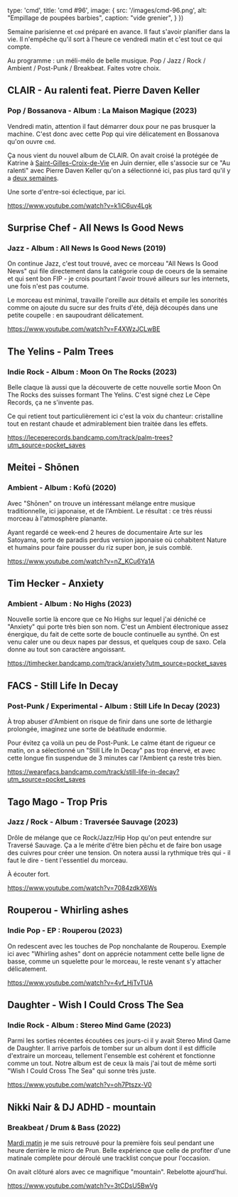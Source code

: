 
  type: 'cmd',
  title: 'cmd #96',
  image: {
    src: '/images/cmd-96.png',
    alt: "Empillage de poupées barbies",
    caption: "vide grenier",
  }
})

Semaine parisienne et `cmd` préparé en avance. Il faut s'avoir planifier dans la vie. Il n'empêche qu'il sort à l'heure ce vendredi matin et c'est tout ce qui compte.

Au programme : un méli-mélo de belle musique. Pop / Jazz / Rock / Ambient / Post-Punk / Breakbeat. Faites votre choix.



## CLAIR - Au ralenti feat. Pierre Daven Keller

### Pop / Bossanova - Album : La Maison Magique (2023)

Vendredi matin, attention il faut démarrer doux pour ne pas brusquer la machine. C'est donc avec cette Pop qui vire délicatement en Bossanova qu'on ouvre `cmd`.

Ça nous vient du nouvel album de CLAIR. On avait croisé la protégée de Katrine à [Saint-Gilles-Croix-de-Vie](https://cmd.wuips.com/post/2022-06-16-cmd-52) en Juin dernier, elle s'associe sur ce "Au ralenti" avec Pierre Daven Keller qu'on a sélectionné ici, pas plus tard qu'il y a [deux semaines](https://cmd.wuips.com/post/2023-04-07-cmd-94).

Une sorte d'entre-soi éclectique, par ici.

https://www.youtube.com/watch?v=k1iC6uv4Lgk




## Surprise Chef - All News Is Good News

### Jazz - Album : All News Is Good News (2019)

On continue Jazz, c'est tout trouvé, avec ce morceau "All News Is Good News" qui file directement dans la catégorie coup de coeurs de la semaine et qui sent bon FIP - je crois pourtant l'avoir trouvé ailleurs sur les internets, une fois n'est pas coutume.

Le morceau est minimal, travaille l'oreille aux détails et empile les sonorités comme on ajoute du sucre sur des fruits d'été, déjà découpés dans une petite coupelle : en saupoudrant délicatement.

https://www.youtube.com/watch?v=F4XWzJCLwBE



## The Yelins - Palm Trees

### Indie Rock - Album : Moon On The Rocks (2023)

Belle claque là aussi que la découverte de cette nouvelle sortie Moon On The Rocks des suisses formant The Yelins. C'est signé chez Le Cèpe Records, ça ne s'invente pas.

Ce qui retient tout particulièrement ici c'est la voix du chanteur: cristalline tout en restant chaude et admirablement bien traitée dans les effets.

https://leceperecords.bandcamp.com/track/palm-trees?utm_source=pocket_saves



## Meitei - Shōnen

### Ambient - Album : Kofū (2020)

Avec "Shōnen" on trouve un intéressant mélange entre musique traditionnelle, ici japonaise, et de l'Ambient. Le résultat : ce très réussi morceau à l'atmosphère planante.

Ayant regardé ce week-end 2 heures de documentaire Arte sur les Satoyama, sorte de paradis perdus version japonaise où cohabitent Nature et humains pour faire pousser du riz super bon, je suis comblé.

https://www.youtube.com/watch?v=nZ_KCu6Ya1A



## Tim Hecker - Anxiety

### Ambient - Album : No Highs (2023)

Nouvelle sortie là encore que ce No Highs sur lequel j'ai déniché ce "Anxiety" qui porte très bien son nom. C'est un Ambient électronique assez énergique, du fait de cette sorte de boucle continuelle au synthé. On est venu caler une ou deux napes par dessus, et quelques coup de saxo. Cela donne au tout son caractère angoissant.

https://timhecker.bandcamp.com/track/anxiety?utm_source=pocket_saves



## FACS - Still Life In Decay

### Post-Punk / Experimental - Album : Still Life In Decay (2023)

À trop abuser d'Ambient on risque de finir dans une sorte de léthargie prolongée, imaginez une sorte de béatitude endormie.

Pour évitez ça voilà un peu de Post-Punk. Le calme étant de rigueur ce matin, on a sélectionné un "Still Life In Decay" pas trop énervé, et avec cette longue fin suspendue de 3 minutes car l'Ambient ça reste très bien.

https://wearefacs.bandcamp.com/track/still-life-in-decay?utm_source=pocket_saves



## Tago Mago - Trop Pris

### Jazz / Rock - Album : Traversée Sauvage (2023)

Drôle de mélange que ce Rock/Jazz/Hip Hop qu'on peut entendre sur Traversé Sauvage. Ça a le mérite d'être bien pêchu et de faire bon usage des cuivres pour créer une tension. On notera aussi la rythmique très qui - il faut le dire - tient l'essentiel du morceau.

À écouter fort.

https://www.youtube.com/watch?v=7084zdkX6Ws



##  Rouperou - Whirling ashes

### Indie Pop - EP : Rouperou (2023)

On redescent avec les touches de Pop nonchalante de Rouperou. Exemple ici avec "Whirling ashes" dont on apprécie notamment cette belle ligne de basse, comme un squelette pour le morceau, le reste venant s'y attacher délicatement.

https://www.youtube.com/watch?v=4vf_HjTvTUA



## Daughter - Wish I Could Cross The Sea

### Indie Rock - Album : Stereo Mind Game (2023)

Parmi les sorties récentes écoutées ces jours-ci il y avait Stereo Mind Game de Daughter. Il arrive parfois de tomber sur un album dont il est difficile d'extraire un morceau, tellement l'ensemble est cohérent et fonctionne comme un tout. Notre album est de ceux là mais j'ai tout de même sorti "Wish I Could Cross The Sea" qui sonne très juste.

https://www.youtube.com/watch?v=oh7Ptszx-V0


## Nikki Nair & DJ ADHD - mountain

### Breakbeat / Drum & Bass (2022)

[Mardi matin](https://www.prun.net/emission/8301-tumulte/dEw7-alone-in-studio-b) je me suis retrouvé pour la première fois seul pendant une heure derrière le micro de Prun. Belle expérience que celle de profiter d'une matinale complète pour déroulé une tracklist conçue pour l'occasion.

On avait clôturé alors avec ce magnifique "mountain". Rebelotte ajourd'hui.

https://www.youtube.com/watch?v=3tCDsU5BwVg

